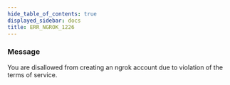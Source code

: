 ```yaml
---
hide_table_of_contents: true
displayed_sidebar: docs
title: ERR_NGROK_1226
---
```


### Message

You are disallowed from creating an ngrok account due to violation of the terms of service.

<ErrorDetails />
